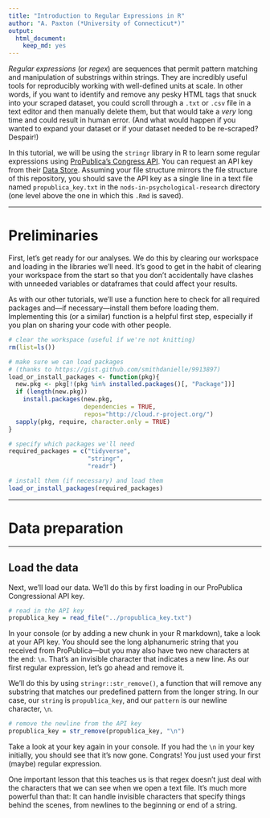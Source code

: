 ```yaml
---
title: "Introduction to Regular Expressions in R"
author: "A. Paxton (*University of Connecticut*)"
output:
  html_document:
    keep_md: yes
---
```


*Regular expressions* (or *regex*) are sequences that permit pattern matching
and manipulation of substrings within strings. They are incredibly useful tools
for reproducibly working with well-defined units at scale. In other words, if
you want to identify and remove any pesky HTML tags that snuck into your scraped
dataset, you could scroll through a `.txt` or `.csv` file in a text editor and then
manually delete them, but that would take a *very* long time and could result in
human error. (And what would happen if you wanted to expand your dataset or if
your dataset needed to be re-scraped? Despair!)

In this tutorial, we will be using the `stringr` library in R to learn some
regular expressions using [ProPublica's Congress
API](https://projects.propublica.org/api-docs/congress-api/). You can request an
API key from their [Data
Store](https://www.propublica.org/datastore/apirequest). Assuming your file
structure mirrors the file structure of this repository, you should save the API
key as a single line in a text file named `propublica_key.txt` in the
`nods-in-psychological-research` directory (one level above the one in which
this `.Rmd` is saved).

***

# Preliminaries

First, let's get ready for our analyses. We do this by clearing our workspace
and loading in the libraries we'll need. It's good to get in the habit of 
clearing your workspace from the start so that you don't accidentally have
clashes with unneeded variables or dataframes that could affect your results.

As with our other tutorials, we'll use a function here to check for all required
packages and---if necessary---install them before loading them. Implementing
this (or a similar) function is a helpful first step, especially if you plan on
sharing your code with other people.

```r

# clear the workspace (useful if we're not knitting)
rm(list=ls())

```

```r

# make sure we can load packages 
# (thanks to https://gist.github.com/smithdanielle/9913897)
load_or_install_packages <- function(pkg){
  new.pkg <- pkg[!(pkg %in% installed.packages()[, "Package"])]
  if (length(new.pkg)) 
    install.packages(new.pkg, 
                     dependencies = TRUE,
                     repos="http://cloud.r-project.org/")
  sapply(pkg, require, character.only = TRUE)
}
```

```r

# specify which packages we'll need
required_packages = c("tidyverse",
                      "stringr",
                      "readr")

# install them (if necessary) and load them
load_or_install_packages(required_packages)

```

***

# Data preparation

***

## Load the data

Next, we'll load our data. We'll do this by first loading in our ProPublica
Congressional API key.

```r

# read in the API key
propublica_key = read_file("../propublica_key.txt")

```

In your console (or by adding a new chunk in your R markdown), take a look at
your API key. You should see the long alphanumeric string that you received from
ProPublica---but you may also have two new characters at the end: `\n`. That's
an invisible character that indicates a new line. As our first regular expression,
let's go ahead and remove it.

We'll do this by using `stringr::str_remove()`, a function that will remove any
substring that matches our predefined pattern from the longer string. In our
case, our `string` is `propublica_key`, and our `pattern` is our newline
character, `\n`.

```r

# remove the newline from the API key
propublica_key = str_remove(propublica_key, "\n")

```

Take a look at your key again in your console. If you had the `\n` in your key
initially, you should see that it's now gone. Congrats! You just used your first
(maybe) regular expression.

One important lesson that this teaches us is that regex doesn't just deal with
the characters that we can see when we open a text file. It's much more powerful
than that: It can handle invisible characters that specify things behind the
scenes, from newlines to the beginning or end of a string.
